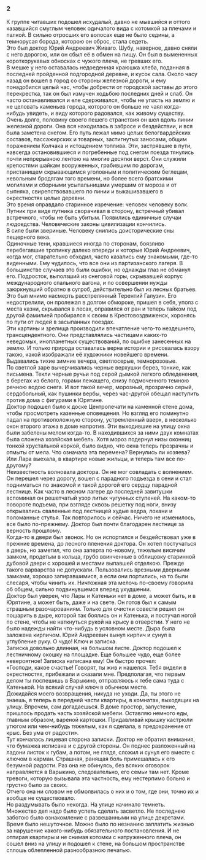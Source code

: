 ### 2 {-}

К группе читавших подошел исхудалый, давно не мывшийся и оттого казавшийся смуглым человек одичалого вида с котомкой за плечами и палкой. В сильно отросших его волосах еще не было седины, а темнорусая борода, которою он оброс, стала седеть.<br/> Это был доктор Юрий Андреевич Живаго. Шубу, наверное, давно сняли с него дорогою, или он сбыл её в обмен на пищу. Он был в вымененных короткорукавых обносках с чужого плеча, не гревших его.<br/> В мешке у него оставалась недоеденная краюшка хлеба, поданная в последней пройденной подгородной деревне, и кусок сала. Около часу назад он вошел в город со стороны железной дороги, и ему понадобился целый час, чтобы добрести от городской заставы до этого перекрестка, так он был измучен ходьбою последних дней и слаб. Он часто останавливался и еле сдерживался, чтобы не упасть на землю и не целовать каменьев города, которого он больше не чаял когда-нибудь увидеть, и виду которого радовался, как живому существу.<br/> Очень долго, половину своего пешего странствия он шел вдоль линии железной дороги. Она вся находилась в забросе и бездействии, и вся была заметена снегом. Его путь лежал мимо целых белогвардейских составов, пассажирских и товарных, застигнутых заносами, общим поражением Колчака и истощением топлива. Эти, застрявшие в пути, навсегда остановившиеся и погребенные под снегом поезда тянулись почти непрерывною лентою на многие десятки верст. Они служили крепостями шайкам вооруженных, грабившим по дорогам, пристанищем скрывающимся уголовным и политическим беглецам, невольным бродягам того времени, но более всего братскими могилами и сборными усыпальницами умершим от мороза и от сыпняка, свирепствовавшего по линии и выкашивавшего в окрестностях целые деревни.<br/> Это время оправдало старинное изречение: человек человеку волк. Путник при виде путника сворачивал в сторону, встречный убивал встречного, чтобы не быть убитым. Появились единичные случаи людоедства. Человеческие законы цивилизации кончились.<br/> В силе были звериные. Человеку снились доисторические сны пещерного века.<br/> Одиночные тени, кравшиеся иногда по сторонам, боязливо перебегавшие тропинку далеко впереди и которые Юрий Андреевич, когда мог, старательно обходил, часто казались ему знакомыми, где-то виденными. Ему чудилось, что все они из партизанского лагеря. В большинстве случаев это были ошибки, но однажды глаз не обманул его. Подросток, выползший из снеговой горы, скрывавшей корпус международного спального вагона, и по совершении нужды заюркнувший обратно в сугроб, действительно был из лесных братьев. Это был мнимо насмерть расстрелянный Терентий Галузин. Его недострелили, он пролежал в долгом обмороке, пришел в себя, уполз с места казни, скрывался в лесах, оправился от ран и теперь тайком под другой фамилией пробирался к своим в Крестовоздвиженск, хоронясь по пути от людей в засыпанных поездах.<br/> Эти картины и зрелища производили впечатление чего-то нездешнего, трансцендентного. Они представлялись частицами каких-то неведомых, инопланетных существований, по ошибке занесенных на землю. И только природа оставалась верна истории и рисовалась взору такою, какой изображали её художники новейшего времени.<br/> Выдавались тихие зимние вечера, светлосерые, темнорозовые.<br/> По светлой заре вычерчивались черные верхушки берез, тонкие, как письмена. Текли черные ручьи под серой дымкой легкого обледенения, в берегах из белого, горами лежащего, снизу подмоченного темною речною водою снега. И вот такой вечер, морозный, прозрачно серый, сердобольный, как пушинки вербы, через час-другой обещал наступить против дома с фигурами в Юрятине.<br/> Доктор подошел было к доске Центропечати на каменной стене дома, чтобы просмотреть казенные оповещения. Но взгляд его поминутно падал на противоположную сторону, устремленный вверх, в несколько окон второго этажа в доме напротив. Эти выходившие на улицу окна были забелены мелом когда-то. В находившихся за ними двух комнатах была сложена хозяйская мебель. Хотя мороз подернул низы оконниц тонкой хрустальной коркой, было видно, что окна теперь прозрачны и отмыты от мела. Что означала эта перемена? Вернулись ли хозяева? Или Лара выехала, в квартире новые жильцы, и теперь там все по-другому?<br/> Неизвестность волновала доктора. Он не мог совладать с волнением. Он перешел через дорогу, вошел с парадного подъезда в сени и стал подниматься по знакомой и такой дорогой его сердцу парадной лестнице. Как часто в лесном лагере до последней завитушки вспоминал он решетчатый узор литых чугунных ступеней. На каком-то повороте подъема, при взгляде сквозь решетку под ноги, внизу открывались сваленные под лестницей худые ведра, лохани и поломанные стулья. Так повторилось и сейчас. Ничего не изменилось, все было по-прежнему. Доктор был почти благодарен лестнице за верность прошлому.<br/> Когда-то в двери был звонок. Но он испортился и бездействовал уже в прежние времена, до лесного пленения доктора. Он хотел постучаться в дверь, но заметил, что она заперта по-новому, тяжелым висячим замком, продетым в кольца, грубо ввинченные в облицовку старинной дубовой двери с хорошей и местами выпавшей отделкою. Прежде такого варварства не допускали. Пользовались врезными дверными замками, хорошо запиравшимися, а если они портились, на то были слесаря, чтобы чинить их. Ничтожная эта мелочь по-своему говорила об общем, сильно подвинувшемся вперед ухудшении.<br/> Доктор был уверен, что Лары и Катеньки нет в доме, а может быть, и в Юрятине, а может быть, даже и на свете. Он готов был к самым страшным разочарованиям. Только для очистки совести решил он пошарить в дыре, которой так боялись он и Катенька, и постучал ногой по стене, чтобы не наткнуться рукой на крысу в отверстии. У него не было надежды найти что-нибудь в условном месте. Дыра была заложена кирпичом. Юрий Андреевич вынул кирпич и сунул в углубление руку. О чудо! Ключ и записка.<br/> Записка довольно длинная, на большом листе. Доктор подошел к лестничному окошку на площадке. Еще большее чудо, еще более невероятное! Записка написана ему! Он быстро прочел:<br/> «Господи, какое счастье! Говорят, ты жив и нашелся. Тебя видели в окрестностях, прибежали и сказали мне. Предполагая, что первым делом ты поспешишь в Варыкино, отправляюсь к тебе сама туда с Катенькой. На всякий случай ключ в обычном месте.<br/> Дожидайся моего возвращения, никуда не уходи. Да, ты этого не знаешь, я теперь в передней части квартиры, в комнатах, выходящих на улицу. Впрочем, сам догадаешься. В доме простор, запустение, пришлось продать часть хозяйской мебели. Оставляю немного еды, главным образом, вареной картошки. Придавливай крышку кастрюли утюгом или чем-нибудь тяжелым, как я сделала, в предохранение от крыс. Без ума от радости».<br/> Тут кончалась лицевая сторона записки. Доктор не обратил внимания, что бумажка исписана и с другой стороны. Он поднес разложенный на ладони листок к губам, а потом, не глядя, сложил и сунул его вместе с ключом в карман. Страшная, ранящая боль примешалась к его безумной радости. Раз она не обинуясь, без всяких оговорок направляется в Варыкино, следовательно, его семьи там нет. Кроме тревоги, которую вызывала эта частность, ему нестерпимо больно и грустно было за своих.<br/> Отчего она ни словом не обмолвилась о них и о том, где они, точно их и вообще не существовало.<br/> Но раздумывать было некогда. На улице начинало темнеть.<br/> Множество дел надо было успеть сделать засветло. Не последнею заботою было ознакомление с развешанными на улице декретами.<br/> Время было нешуточное. Можно было по незнанию заплатить жизнью за нарушение какого-нибудь обязательного постановления. И не отпирая квартиры и не снимая котомки с натруженного плеча, он сошел вниз на улицу и подошел к стене, на большом пространстве сплошь облепленной разнообразною печатью.

